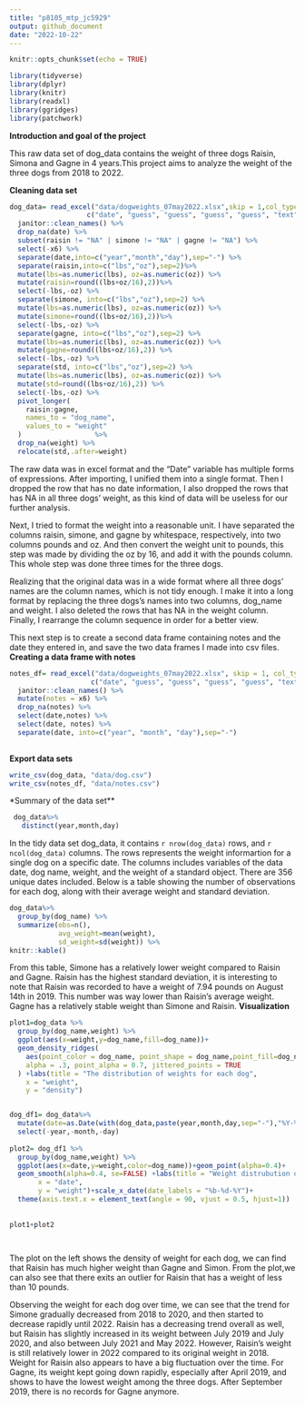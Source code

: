 ```yaml
---
title: "p8105_mtp_jc5929"
output: github_document
date: "2022-10-22"
---
```


```r
knitr::opts_chunk$set(echo = TRUE)
```

```r
library(tidyverse)
library(dplyr)
library(knitr)
library(readxl)
library(ggridges)
library(patchwork)
```
**Introduction and goal of the project**

This raw data set of dog_data contains the weight of three dogs Raisin, 
Simona and Gagne in 4 years.This project aims to analyze the weight of the three
dogs from 2018 to 2022.

**Cleaning data set**
```r
dog_data= read_excel("data/dogweights_07may2022.xlsx",skip = 1,col_types = 
                   c("date", "guess", "guess", "guess", "guess", "text")) %>% 
  janitor::clean_names() %>% 
  drop_na(date) %>% 
  subset(raisin != "NA" | simone != "NA" | gagne != "NA") %>% 
  select(-x6) %>% 
  separate(date,into=c("year","month","day"),sep="-") %>% 
  separate(raisin,into=c("lbs","oz"),sep=2)%>%
  mutate(lbs=as.numeric(lbs), oz=as.numeric(oz)) %>%
  mutate(raisin=round((lbs+oz/16),2))%>%
  select(-lbs,-oz) %>%
  separate(simone, into=c("lbs","oz"),sep=2) %>%
  mutate(lbs=as.numeric(lbs), oz=as.numeric(oz)) %>%
  mutate(simone=round((lbs+oz/16),2))%>%
  select(-lbs,-oz) %>%
  separate(gagne, into=c("lbs","oz"),sep=2) %>%
  mutate(lbs=as.numeric(lbs), oz=as.numeric(oz)) %>%
  mutate(gagne=round((lbs+oz/16),2)) %>%
  select(-lbs,-oz) %>% 
  separate(std, into=c("lbs","oz"),sep=2) %>%
  mutate(lbs=as.numeric(lbs), oz=as.numeric(oz)) %>%
  mutate(std=round((lbs+oz/16),2)) %>%
  select(-lbs,-oz) %>% 
  pivot_longer(
    raisin:gagne,
    names_to = "dog_name",
    values_to = "weight"
  )                  %>%
  drop_na(weight) %>%
  relocate(std,.after=weight)

```
The raw data was in excel format and the “Date” variable has multiple forms of expressions. After importing, I unified them into 
a single format. Then I dropped the row that has no date information, I also dropped the rows that has NA in all three dogs'
weight, as this kind of data will be useless for our further analysis. 

Next, I tried to format the weight into a reasonable unit. I have separated the columns raisin, simone, and gagne by whitespace, 
respectively, into two columns pounds and oz. And then convert the weight unit to pounds, this step was made by dividing the oz by 16, and add it with the pounds column. This whole step was done three times for the three dogs. 

Realizing that the original data was in a wide format where all three dogs’ names are the column names, which is not tidy enough. I make it into a long format by replacing the three dogs's names into two columns, dog_name and weight. I also deleted the rows that has NA in the weight column. Finally, I rearrange the column sequence in order for a better view.

This next step is to create a second data frame containing notes and the date they entered in, and save the two data frames I made into csv files.
**Creating a data frame with notes**
```r
notes_df= read_excel("data/dogweights_07may2022.xlsx", skip = 1, col_types = 
                    c("date", "guess", "guess", "guess", "guess", "text")) %>% 
  janitor::clean_names() %>% 
  mutate(notes = x6) %>%
  drop_na(notes) %>%
  select(date,notes) %>%
  select(date, notes) %>% 
  separate(date, into=c("year", "month", "day"),sep="-")
  
```

**Export data sets**
```r
write_csv(dog_data, "data/dog.csv")
write_csv(notes_df, "data/notes.csv")
```

*Summary of the data set**
```r
 dog_data%>%
   distinct(year,month,day)
```
In the tidy data set dog_data, it contains `r nrow(dog_data)` rows, and `r ncol(dog_data)` columns. The rows represents the weight 
informartion for a single dog on a specific date. The columns includes variables of the data date, dog name, weight, and the weight of a standard object. There are 356 unique dates included. Below is a table showing the number of observations for each dog, along with their average weight and standard deviation.
```r
dog_data%>%
  group_by(dog_name) %>%
  summarize(obs=n(),
            avg_weight=mean(weight),
            sd_weight=sd(weight)) %>%
knitr::kable()

```
From this table, Simone has a relatively lower weight compared to Raisin and Gagne. Raisin has the highest standard deviation, it is
interesting to note that Raisin was recorded to have a weight of 7.94 pounds on August 14th in 2019. This number was way lower than
Raisin's average weight. Gagne has a relatively stable weight than Simone and Raisin. 
**Visualization**

```r
plot1=dog_data %>%
  group_by(dog_name,weight) %>%
  ggplot(aes(x=weight,y=dog_name,fill=dog_name))+
  geom_density_ridges(
    aes(point_color = dog_name, point_shape = dog_name,point_fill=dog_name),
    alpha = .3, point_alpha = 0.7, jittered_points = TRUE
  ) +labs(title = "The distribution of weights for each dog",
    x = "weight",
    y = "density")


dog_df1= dog_data%>%
  mutate(date=as.Date(with(dog_data,paste(year,month,day,sep="-"),"%Y-%m-%d")))%>%
  select(-year,-month,-day) 
 
plot2= dog_df1 %>%
  group_by(dog_name,weight) %>%
  ggplot(aes(x=date,y=weight,color=dog_name))+geom_point(alpha=0.4)+ 
  geom_smooth(alpha=0.4, se=FALSE) +labs(title = "Weight distrubution over time",
       x = "date",
       y = "weight")+scale_x_date(date_labels = "%b-%d-%Y")+
  theme(axis.text.x = element_text(angle = 90, vjust = 0.5, hjust=1))
                                        
  
plot1+plot2




```
The plot on the left shows the density of weight for each dog, we can find that Raisin has much higher weight than Gagne and Simon. From the plot,we can also see that there exits an outlier for Raisin that has a weight of less than 10 pounds. 

Observing the weight for each dog over time, we can see that the trend for Simone gradually decreased from 2018 to 2020, and then started
to decrease rapidly until 2022. Raisin has a decreasing trend overall as well, but Raisin has slightly increased in its weight between July 2019 and July 2020, and also between July 2021 and May 2022. However, Raisin's weight is still relatively lower in 2022 compared to its original weight in 2018. Weight for Raisin also appears to have a big fluctuation over the time. For Gagne, its weight kept going down rapidly, especially after April 2019, and shows to have the lowest weight among the three dogs. After September 2019, there is no records for Gagne anymore. 
